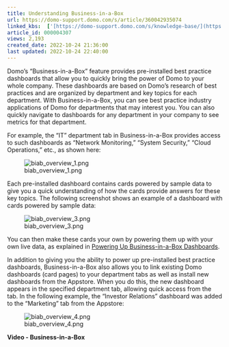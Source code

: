```yaml
---
title: Understanding Business-in-a-Box
url: https://domo-support.domo.com/s/article/360042935074
linked_kbs:  ['[https://domo-support.domo.com/s/knowledge-base/](https://domo-support.domo.com/s/knowledge-base/)', '[https://domo-support.domo.com/s/](https://domo-support.domo.com/s/)', '[https://domo-support.domo.com/s/topic/0TO5w000000ZamsGAC](https://domo-support.domo.com/s/topic/0TO5w000000ZamsGAC)', '[https://domo-support.domo.com/s/topic/0TO5w000000ZanBGAS](https://domo-support.domo.com/s/topic/0TO5w000000ZanBGAS)', '[https://domo-support.domo.com/s/article/360042935114](https://domo-support.domo.com/s/article/360042935114)', '[https://domo-support.domo.com/s/article/360042935074](https://domo-support.domo.com/s/article/360042935074)', '[https://domo-support.domo.com/s/topic/0TO5w000000ZanBGAS/business-in-a-box](https://domo-support.domo.com/s/topic/0TO5w000000ZanBGAS/business-in-a-box)', '[https://domo-support.domo.com/s/article/360043429933](https://domo-support.domo.com/s/article/360043429933)', '[https://domo-support.domo.com/s/article/360043429953](https://domo-support.domo.com/s/article/360043429953)', '[https://domo-support.domo.com/s/article/360042925494](https://domo-support.domo.com/s/article/360042925494)', '[https://domo-support.domo.com/s/article/360043429913](https://domo-support.domo.com/s/article/360043429913)', '[https://domo-support.domo.com/s/article/4408174643607](https://domo-support.domo.com/s/article/4408174643607)', '[https://domo-support.domo.com/s/login/](https://domo-support.domo.com/s/login/)']
article_id: 000004307
views: 2,193
created_date: 2022-10-24 21:36:00
last updated: 2022-10-24 22:40:00
---
```




Domo's "Business-in-a-Box" feature provides pre-installed best practice dashboards that allow you to quickly bring the power of Domo to your whole company. These dashboards are based on Domo’s research of best practices and are organized by department and key topics for each department. With Business-in-a-Box, you can see best practice industry applications of Domo for departments that may interest you. You can also quickly navigate to dashboards for any department in your company to see metrics for that department.   


For example, the "IT" department tab in Business-in-a-Box provides access to such dashboards as "Network Monitoring," "System Security," "Cloud Operations," etc., as shown here:


![biab_overview_1.png](biab_overview_1.png)


Each pre-installed dashboard contains cards powered by sample data to give you a quick understanding of how the cards provide answers for these key topics. The following screenshot shows an example of a dashboard with cards powered by sample data:


![biab_overview_3.png](biab_overview_3.png)


You can then make these cards your own by powering them up with your own live data, as explained in [Powering Up Business-in-a-Box Dashboards](/s/article/360042935114 "Powering Up Business in a Box Dashboards").


In addition to giving you the ability to power up pre-installed best practice dashboards, Business-in-a-Box also allows you to link existing Domo dashboards (card pages) to your department tabs as well as install new dashboards from the Appstore. When you do this, the new dashboard appears in the specified department tab, allowing quick access from the tab. In the following example, the "Investor Relations" dashboard was added to the "Marketing" tab from the Appstore:    
  
![biab_overview_4.png](biab_overview_4.png)


**Video - Business-in-a-Box**


